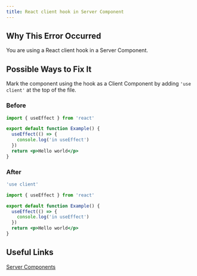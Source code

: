 ```yaml
---
title: React client hook in Server Component
---
```


## Why This Error Occurred

You are using a React client hook in a Server Component.

## Possible Ways to Fix It

Mark the component using the hook as a Client Component by adding `'use client'` at the top of the file.

### Before

```jsx filename="app/example.js"
import { useEffect } from 'react'

export default function Example() {
  useEffect(() => {
    console.log('in useEffect')
  })
  return <p>Hello world</p>
}
```

### After

```jsx filename="app/example.js"
'use client'

import { useEffect } from 'react'

export default function Example() {
  useEffect(() => {
    console.log('in useEffect')
  })
  return <p>Hello world</p>
}
```

## Useful Links

[Server Components](/docs/app/building-your-application/rendering/server-components)
